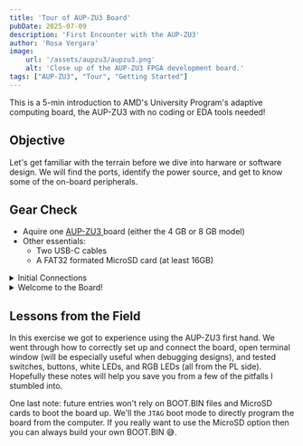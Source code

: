 ```yaml
---
title: 'Tour of AUP-ZU3 Board'
pubDate: 2025-07-09
description: 'First Encounter with the AUP-ZU3'
author: 'Rosa Vergara'
image:
    url: '/assets/aupzu3/aupzu3.png'
    alt: 'Close up of the AUP-ZU3 FPGA development board.'
tags: ["AUP-ZU3", "Tour", "Getting Started"]
---
```



This is a 5-min introduction to AMD's University Program's
adaptive computing board, the AUP-ZU3 with no coding
or EDA tools needed!

## Objective

Let's get familiar with the terrain before we dive into harware or software design.
We will find the ports, identify the power source, and get to know some of the on-board
peripherals.

## Gear Check

* Aquire one <a href="https://www.realdigital.org/hardware/aup-zu3" target="_blank" rel="noopener noreferrer">
                AUP-ZU3
             </a> board
  (either the 4 GB or 8 GB model)
* Other essentials:
    * Two USB-C cables
    * A FAT32 formated MicroSD card (at least 16GB)


<details>
<summary>Initial Connections</summary>
<div class="content">

<Figure
    src={labledAUPZU3}
    alt="AUP-ZU3 Board with labled components"
    caption="Figure 1: AUP-ZU3 Board"
    />

1.  Power

    At first glance, you'll spot two USB-C ports. As per experience, in using simpler
    FPGA boards, one would assume that the one labled `PROG UART` is enough to power
    up the board, with `EXT PWR` as optional. Not here. Save yourself a day of
    head-scratching (ask me how I know T_T) and survey the [refernce manual](https://www.realdigital.org/hardware/aup-zu3)
    first. Leading to the correct port for power being `EXT PWR`, just to the right of
    the SD card socket.

    As for the power source — this board is picky. It will needs a USB-C adapter that delivers
    9V at 3A. That’s at least 27W, so your random phone charger won’t cut it. The otional
    kit includes a suitable adapter, but I used a 30W unit that meets the spec just fine.

    Last step: flip the `USB PWR` switch to ON.

2.  Programming/Debugging
    Two main ways to talk to the board:
    *   Serial console — text-based window
    *   JTAG — via the `PROG UART` USB-C port

3.  SD memory card

    The MicroSD card can boot the board. The card can bounce between the ZU3's
    slot and your computer using a built-in reader or a USB adapter.

    Right below the `MICRO SD` slot lies the boot switch, use it to select either:
    * SD: ZU3 will automatically load the BOOT.BIN file, if card is properly formatted
    * JTAG: ZU3 will wait for commands over USB

</div>
</details>


<details>
<summary>Welcome to the Board!</summary>
<div class="content">

Before trekking out on our own, let's load an existing design
and survey some of the peripherals.

1.  Download one of the BOOT.BIN files below:
* <DownloadButton fileUrl={bootBin4gb} label="4GB BOOT.BIN" fileName="BOOT.bin" />
* <DownloadButton fileUrl={bootBin8gb} label="8GB BOOT.BIN" fileName="BOOT.bin" />

2.  Insert the MicroSD card into an SD reader on a computer. If it’s not formatted,
    here are a couple of quick tutorials:
    * [Format to FAT32 Windows 10 or 11](https://www.youtube.com/watch?v=yRsjenGlsNo)
    * [Format FAT32 in Ubuntu](https://www.youtube.com/watch?v=yQ_BcnZA0Z8)

3.  Once the card has been detected copy the BOOT.BIN file in the root of the card.

4.  Make sure the power switch on the board is off. Plug the USB-C cable with the adapter (power block)
    into the `EXT PWR` port. (I'm assuming you've plugged the adapter into a power source)

5.  Insert the MicroSD card, face side up, into the ZU3's `MICRO SD` slot. Since the `BOOT`
    switch is right under the slot, let's check to make sure it's flipped to `SD` boot mode
    (not `JTAG`).

6.  With the board still off, take the second USB-C cable and insert one end into a computer
    and the other end into the `PROG UART` port of the ZU3. New serial ports appear should
    pop up on your computer (a good sign that the board is alive).
    * In windows you can find this in Device Manager under the Ports tab as USB Serial Port
      COM8 (or another number)
    * On Linux, it will be something like "/dev/ttyUSB0" and "/dev/ttyUSB1"

7.  At this point you will need a terminal emulator application, there are many to choose from.
    For Windows I use either Putty or Tera Term, and for Linux you can use gtkterm. They are
    easy to use and simple to configure for the applications you might need them for.

    Once you have chosen the tool of your choice, configure the terminal for a serial port
    connection and UART. Set the port conection to serial port being used (COM8 on Windows
    or the second USB port on Linux), with UART configured with:
    * A baud rate/speed of 115,200
    * 8 bit words
    * 1 stop bit
    * No parity
    * No flow control
    We're keeping stuff minimal here.

    It should look something like this ...

8.  At last, the last step of our journey! Flip that switch on!
    * The power light should turn on (screen shot)
    * The "programmed" light should turn on after 2-3 second delay (this indicates the
      programmable logic was configured)
    * On the terminal window ... the welcome greeting should show up
    * Now just follow the instructions in the terminal window to interact with some of
      the features on the board
    * Feel free to flip the power switch off at any point to disconnect the board.
      Also, if you press the reset button (near the top of the board) it will just start
      the program over.

    Congrats, you’ve officially powered up and met the AUP-ZU3.
</div>
</details>

## Lessons from the Field

In this exercise we got to experience using the AUP-ZU3 first hand. We went through how
to correctly set up and connect the board, open terminal window (will be especially useful
when debugging designs), and tested switches, buttons, white LEDs, and RGB LEDs (all from the PL side).
Hopefully these notes will help you save you from a few of the pitfalls I stumbled into. 

One last note: future entries won't rely on BOOT.BIN files and MicroSD cards to boot the board up. 
We'll the `JTAG` boot mode to directly program the board from the computer. If you really want to use
the MicroSD option then you can always build your own BOOT.BIN 😅.